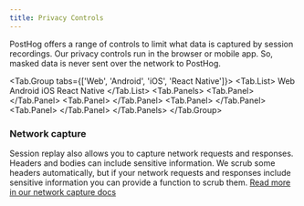 ```yaml
---
title: Privacy Controls
---
```



PostHog offers a range of controls to limit what data is captured by session recordings. Our privacy controls run in the browser or mobile app. So, masked data is never sent over the network to PostHog.

<Tab.Group tabs={['Web', 'Android', 'iOS', 'React Native']}>
    <Tab.List>
        <Tab>Web</Tab>
        <Tab>Android</Tab>
        <Tab>iOS</Tab>
        <Tab>React Native</Tab>
    </Tab.List>
    <Tab.Panels>
        <Tab.Panel>
            <WebPrivacy />
        </Tab.Panel>
        <Tab.Panel>
            <AndroidPrivacy />
        </Tab.Panel>
        <Tab.Panel>
            <IOSPrivacy />
        </Tab.Panel>
        <Tab.Panel>
            <ReactNativePrivacy />
        </Tab.Panel>
    </Tab.Panels>
</Tab.Group>

### Network capture

Session replay also allows you to capture network requests and responses. Headers and bodies can include sensitive information. We scrub some headers automatically, but if your network requests and responses include sensitive information you can provide a function to scrub them. [Read more in our network capture docs](https://posthog.com/docs/session-replay/network-recording#sensitive-information)
